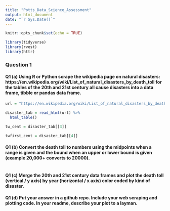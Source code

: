 ```yaml
---
title: "Potts_Data_Science_Assessment"
output: html_document
date: "`r Sys.Date()`"
---
```


```r
knitr::opts_chunk$set(echo = TRUE)

library(tidyverse)
library(rvest)
library(httr)

```

### Question 1
#### Q1 (a) Using R or Python scrape the wikipedia page on natural disasters: https://en.wikipedia.org/wiki/List_of_natural_disasters_by_death_toll for the tables of the 20th and 21st century all cause disasters into a data frame, tibble or pandas data frame.

```r
url = "https://en.wikipedia.org/wiki/List_of_natural_disasters_by_death_toll"

disaster_tab = read_html(url) %>% 
  html_table()

tw_cent = disaster_tab[[3]]

twfirst_cent = disaster_tab[[4]]
```


#### Q1 (b) Convert the death toll to numbers using the midpoints when a range is given and the bound when an upper or lower bound is given (example 20,000+ converts to 20000).
```r

```


#### Q1 (c) Merge the 20th and 21st century data frames and plot the death toll (vertical / y axis) by year (horizontal / x axis) color coded by kind of disaster.

#### Q1 (d) Put your answer in a github repo. Include your web scraping and plotting code. In your readme, describe your plot to a layman.
